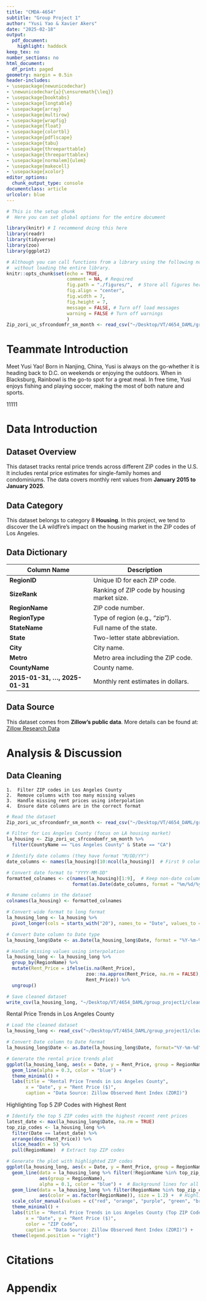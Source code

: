 ```yaml
---
title: "CMDA-4654"
subtitle: "Group Project 1"
author: "Yusi Yao & Xavier Akers"
date: "2025-02-18"
output:
  pdf_document:
    highlight: haddock
keep_tex: no
number_sections: no
html_document:
  df_print: paged
geometry: margin = 0.5in
header-includes:
- \usepackage{newunicodechar}
- \newunicodechar{≤}{\ensuremath{\leq}}
- \usepackage{booktabs}
- \usepackage{longtable}
- \usepackage{array}
- \usepackage{multirow}
- \usepackage{wrapfig}
- \usepackage{float}
- \usepackage{colortbl}
- \usepackage{pdflscape}
- \usepackage{tabu}
- \usepackage{threeparttable}
- \usepackage{threeparttablex}
- \usepackage[normalem]{ulem}
- \usepackage{makecell}
- \usepackage{xcolor}
editor_options:
  chunk_output_type: console
documentclass: article
urlcolor: blue
---
```


```r
# This is the setup chunk
#  Here you can set global options for the entire document

library(knitr) # I recommend doing this here
library(readr)
library(tidyverse)
library(zoo)
library(ggplot2)

# Although you can call functions from a library using the following notation
#  without loading the entire library.
knitr::opts_chunk$set(echo = TRUE, 
                      comment = NA, # Required
                      fig.path = "./figures/",  # Store all figures here in relative path (make the folder first)
                      fig.align = "center",
                      fig.width = 7,
                      fig.height = 7,
                      message = FALSE, # Turn off load messages
                      warning = FALSE # Turn off warnings
                      )
Zip_zori_uc_sfrcondomfr_sm_month <- read_csv("~/Desktop/VT/4654_DAML/group_project1/Zip_zori_uc_sfrcondomfr_sm_month.csv")
```
\clearpage

# Teammate Introduction

Meet Yusi Yao! Born in Nanjing, China, Yusi is always on the go-whether it is heading back to D.C. on weekends or enjoying the outdoors. When in Blacksburg, Rainbowl is the go-to spot for a great meal. In free time, Yusi enjoys fishing and playing soccer, making the most of both nature and sports.

11111

# **Data Introduction**

## **Dataset Overview**
This dataset tracks rental price trends across different ZIP codes in the U.S. It includes rental price estimates for single-family homes and condominiums. The data covers monthly rent values from **January 2015 to January 2025**.

## **Data Category**
This dataset belongs to category 8 **Housing**. In this project, we tend to discover the LA wildfire's impact on the housing market in the ZIP codes of Los Angeles.

## **Data Dictionary**
| Column Name    | Description |
|---------------|-------------|
| **RegionID**   | Unique ID for each ZIP code. |
| **SizeRank**   | Ranking of ZIP code by housing market size. |
| **RegionName** | ZIP code number. |
| **RegionType** | Type of region (e.g., "zip"). |
| **StateName**  | Full name of the state. |
| **State**      | Two-letter state abbreviation. |
| **City**       | City name. |
| **Metro**      | Metro area including the ZIP code. |
| **CountyName** | County name. |
| **2015-01-31, ..., 2025-01-31** | Monthly rent estimates in dollars. |

## **Data Source**
This dataset comes from **Zillow’s public data**. More details can be found at:  
[Zillow Research Data](https://www.zillow.com/research/data/)


# **Analysis & Discussion**

## **Data Cleaning**
	1.	Filter ZIP codes in Los Angeles County
	2.	Remove columns with too many missing values
	3.	Handle missing rent prices using interpolation
	4.	Ensure date columns are in the correct format
```r
# Read the dataset
Zip_zori_uc_sfrcondomfr_sm_month <- read_csv("~/Desktop/VT/4654_DAML/group_project1/Zip_zori_uc_sfrcondomfr_sm_month.csv")

# Filter for Los Angeles County (focus on LA housing market)
la_housing <- Zip_zori_uc_sfrcondomfr_sm_month %>%
  filter(CountyName == "Los Angeles County" & State == "CA")

# Identify date columns (they have format "M/DD/YY")
date_columns <- names(la_housing)[10:ncol(la_housing)]  # First 9 columns are location info

# Convert date format to "YYYY-MM-DD"
formatted_colnames <- c(names(la_housing)[1:9],  # Keep non-date columns unchanged
                        format(as.Date(date_columns, format = "%m/%d/%y"), "%Y-%m-%d"))

# Rename columns in the dataset
colnames(la_housing) <- formatted_colnames

# Convert wide format to long format
la_housing_long <- la_housing %>%
  pivot_longer(cols = starts_with("20"), names_to = "Date", values_to = "Rent_Price")

# Convert Date column to Date type
la_housing_long$Date <- as.Date(la_housing_long$Date, format = "%Y-%m-%d")

# Handle missing values using interpolation
la_housing_long <- la_housing_long %>%
  group_by(RegionName) %>%
  mutate(Rent_Price = ifelse(is.na(Rent_Price), 
                             zoo::na.approx(Rent_Price, na.rm = FALSE), 
                             Rent_Price)) %>%
  ungroup()

# Save cleaned dataset
write_csv(la_housing_long, "~/Desktop/VT/4654_DAML/group_project1/cleaned_LA_housing.csv")
```

Rental Price Trends in Los Angeles County

```r
# Load the cleaned dataset
la_housing_long <- read_csv("~/Desktop/VT/4654_DAML/group_project1/cleaned_LA_housing.csv")

# Convert Date column to Date format
la_housing_long$Date <- as.Date(la_housing_long$Date, format="%Y-%m-%d")

# Generate the rental price trends plot
ggplot(la_housing_long, aes(x = Date, y = Rent_Price, group = RegionName)) +
  geom_line(alpha = 0.3, color = "blue") +
  theme_minimal() +
  labs(title = "Rental Price Trends in Los Angeles County",
       x = "Date", y = "Rent Price ($)",
       caption = "Data Source: Zillow Observed Rent Index (ZORI)")

```

Highlighting Top 5 ZIP Codes with Highest Rent

```r
# Identify the top 5 ZIP codes with the highest recent rent prices
latest_date <- max(la_housing_long$Date, na.rm = TRUE)
top_zip_codes <- la_housing_long %>%
  filter(Date == latest_date) %>%
  arrange(desc(Rent_Price)) %>%
  slice_head(n = 5) %>%
  pull(RegionName)  # Extract top ZIP codes

# Generate the plot with highlighted ZIP codes
ggplot(la_housing_long, aes(x = Date, y = Rent_Price, group = RegionName)) +
  geom_line(data = la_housing_long %>% filter(!RegionName %in% top_zip_codes), 
            aes(group = RegionName), 
            alpha = 0.1, color = "blue") +  # Background lines for all other ZIP codes
  geom_line(data = la_housing_long %>% filter(RegionName %in% top_zip_codes), 
            aes(color = as.factor(RegionName)), size = 1.2) +  # Highlight top ZIP codes
  scale_color_manual(values = c("red", "orange", "purple", "green", "brown")) +  # Custom colors
  theme_minimal() +
  labs(title = "Rental Price Trends in Los Angeles County (Top ZIP Codes Highlighted)",
       x = "Date", y = "Rent Price ($)",
       color = "ZIP Code",
       caption = "Data Source: Zillow Observed Rent Index (ZORI)") +
  theme(legend.position = "right")
```



# Citations 
# Appendix


